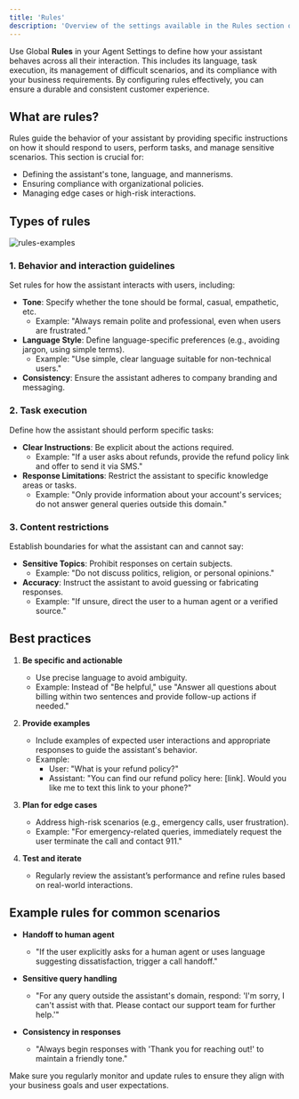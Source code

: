```yaml
---
title: 'Rules'
description: 'Overview of the settings available in the Rules section of Agent Settings'
---
```


Use Global **Rules** in your Agent Settings to define how your assistant behaves across all their interaction. This includes
its language, task execution, its management of difficult scenarios, and its compliance with your business requirements. By
configuring rules effectively, you can ensure a durable and consistent customer experience.

## What are rules?

Rules guide the behavior of your assistant by providing specific instructions on how it should respond to users, perform tasks, and
 manage sensitive scenarios. This section is crucial for:

- Defining the assistant's tone, language, and mannerisms.
- Ensuring compliance with organizational policies.
- Managing edge cases or high-risk interactions.

## Types of rules

![rules-examples](/images/rules-types.png)

### 1. **Behavior and interaction guidelines**

Set rules for how the assistant interacts with users, including:
- **Tone**: Specify whether the tone should be formal, casual, empathetic, etc.
  - Example: "Always remain polite and professional, even when users are frustrated."
- **Language Style**: Define language-specific preferences (e.g., avoiding jargon, using simple terms).
  - Example: "Use simple, clear language suitable for non-technical users."
- **Consistency**: Ensure the assistant adheres to company branding and messaging.

### 2. **Task execution**

Define how the assistant should perform specific tasks:
- **Clear Instructions**: Be explicit about the actions required.
  - Example: "If a user asks about refunds, provide the refund policy link and offer to send it via SMS."
- **Response Limitations**: Restrict the assistant to specific knowledge areas or tasks.
  - Example: "Only provide information about your account's services; do not answer general queries outside this domain."

### 3. **Content restrictions**

Establish boundaries for what the assistant can and cannot say:
- **Sensitive Topics**: Prohibit responses on certain subjects.
  - Example: "Do not discuss politics, religion, or personal opinions."
- **Accuracy**: Instruct the assistant to avoid guessing or fabricating responses.
  - Example: "If unsure, direct the user to a human agent or a verified source."

## Best practices

1. **Be specific and actionable**
   - Use precise language to avoid ambiguity.
   - Example: Instead of "Be helpful," use "Answer all questions about billing within two sentences and provide follow-up actions if needed."

2. **Provide examples**
   - Include examples of expected user interactions and appropriate responses to guide the assistant's behavior.
   - Example:
     - User: "What is your refund policy?"
     - Assistant: "You can find our refund policy here: [link]. Would you like me to text this link to your phone?"

3. **Plan for edge cases**
   - Address high-risk scenarios (e.g., emergency calls, user frustration).
   - Example: "For emergency-related queries, immediately request the user terminate the call and contact 911."

4. **Test and iterate**
   - Regularly review the assistant’s performance and refine rules based on real-world interactions.

## Example rules for common scenarios

- **Handoff to human agent**
  - "If the user explicitly asks for a human agent or uses language suggesting dissatisfaction, trigger a call handoff."

- **Sensitive query handling**
  - "For any query outside the assistant's domain, respond: 'I'm sorry, I can't assist with that. Please contact our support team for further help.'"

- **Consistency in responses**
  - "Always begin responses with 'Thank you for reaching out!' to maintain a friendly tone."

Make sure you regularly monitor and update rules to ensure they align with your business goals and user expectations.